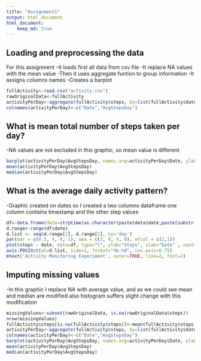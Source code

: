 ```yaml
---
title: "Assignment1"
output: html_document
html_document:
    keep_md: true
---
```


Loading and preprocessing the data
---------------------------------------------------------------
For this assignment 
-It loads first all data from csv file
-It replace NA values with the mean value
-Then it uses aggregate funtion to group information
-It assigns columns names
-Creates a barplot 

```r
fullActivity<-read.csv("activity.csv")
rawOriginalData<-fullActivity
activityPerDay<-aggregate(fullActivity$steps, by=list(fullActivity$date), mean)
colnames(activityPerDay)<-c("Date","AvgStepsDay")

```

What is mean total number of steps taken per day?
---------------------------------------------------------------
-NA values are not excluded in this graphic, so mean value is different
```r
barplot(activityPerDay$AvgStepsDay, names.arg=activityPerDay$Date, ylab="Steps", xlab="Dates", main="Average Steps Per Day (Oct-Nov 2012)")
mean(activityPerDay$AvgStepsDay)
median(activityPerDay$AvgStepsDay)
```

What is the average daily activity pattern?
---------------------------------------------------------------
-Graphic created on dates so I created a two columns dataframe one column contains timestamp and the other step values
```r
df<-data.frame(date=strptime(as.character(paste(data$date,paste(substr(formatC(data$interval, width=4, flag="0"),1,2), ":", substr(formatC(data$interval, width=4, flag="0"),3,4),sep = ""))), format="%Y-%m-%d %H:%M"),steps=data$steps)
d.range<-range(df$date)
d.list <- seq(d.range[1], d.range[2], by='day')
par(mar = c(0.5, 4, 0, 1), oma = c(3, 0, 4, 0), mfcol = c(2,1))
plot(steps ~ date, data=df, type="l", ylab="Steps", xlab="Date" , xaxt='n', las=1, cex.axis=0.75, col="blue") 
axis.POSIXct(at=d.list, side=1, format="%b-%d", cex.axis=0.75)
mtext('Activity Monitoring Experiment', outer=TRUE, line=2, font=2)
```

Imputing missing values
---------------------------------------------------------------
-In this graphic I replace NA with average value, and as we could see mean and median are modified also histogram suffers slight change with this modification
```r
missingValues<-subset(rawOriginalData, is.na(rawOriginalData$steps))
nrow(missingValues)
fullActivity$steps[is.na(fullActivity$steps)]<-mean(fullActivity$steps, na.rm=TRUE)
activityPerDay<-aggregate(fullActivity$steps, by=list(fullActivity$date), mean)
colnames(activityPerDay)<-c("Date","AvgStepsDay")
barplot(activityPerDay$AvgStepsDay, names.arg=activityPerDay$Date, ylab="Steps", xlab="Dates", main="Average Steps Per Day (Oct-Nov 2012)")
mean(activityPerDay$AvgStepsDay)
median(activityPerDay$AvgStepsDay)
```